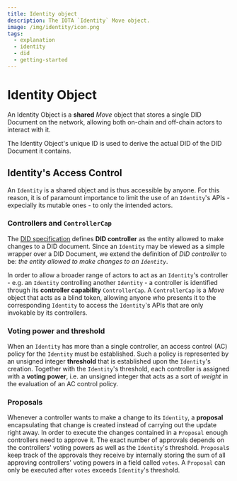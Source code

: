 ```yaml
---
title: Identity object
description: The IOTA `Identity` Move object.
image: /img/identity/icon.png
tags:
  - explanation
  - identity
  - did
  - getting-started
---
```


# Identity Object

An Identity Object is a **shared** _Move_ object that stores a single DID Document on the network, allowing both
on-chain and off-chain actors to interact with it.

The Identity Object's unique ID is used to derive the actual DID of the DID Document it contains.

## Identity's Access Control

An `Identity` is a shared object and is thus accessible by anyone. For this reason, it is of paramount importance to 
limit the use of an `Identity`'s APIs - expecially its mutable ones - to only the intended actors.

### Controllers and `ControllerCap`

The [DID specification](https://www.w3.org/TR/did-core/) defines **DID controller** as the entity allowed to make changes to
a DID document. Since an `Identity` may be viewed as a simple wrapper over a DID Document, we extend the definition of _DID controller_ to be:
_the entity allowed to make changes to an `Identity`_.

In order to allow a broader range of actors to act as an `Identity`'s controller - e.g. an `Identity` controlling another `Identity` -
a controller is identified through its **controller capability** `ControllerCap`.
A `ControllerCap` is a _Move_ object that acts as a blind token, allowing anyone who presents it to the corresponding `Identity` to access
the `Identity`'s APIs that are only invokable by its controllers.

### Voting power and threshold

When an `Identity` has more than a single controller, an access control (AC) policy for the `Identity` must be established. Such a policy is 
represented by an unsigned integer **threshold** that is established upon the `Identity`'s creation. Together with the `Identity`'s threshold, each controller
is assigned with a **voting power**, i.e. an unsigned integer that acts as a sort of _weight_ in the evaluation of an AC control policy.   

### Proposals

Whenever a controller wants to make a change to its `Identity`, a **proposal** encapsulating that change is created instead of carrying out the update
right away. In order to execute the changes contained in a `Proposal` enough controllers need to approve it. The exact number of approvals depends on 
the controllers' voting powers as well as the `Identity`'s threshold. 
`Proposal`s keep track of the approvals they receive by internally storing the sum of all approving controllers' voting powers in a field called `votes`.
A `Proposal` can only be executed after `votes` exceeds `Identity`'s threshold.
